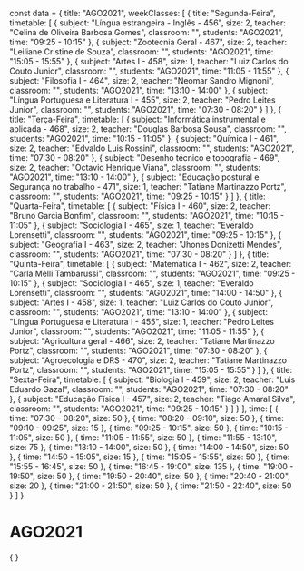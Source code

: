 const data = {
  title: "AGO2021",
  weekClasses: [
    {
      title: "Segunda-Feira",
      timetable: [
        {
          subject: "Língua estrangeira - Inglês - 456",
          size: 2,
          teacher: "Celina de Oliveira Barbosa Gomes",
          classroom: "",
          students: "AGO2021",
          time: "09:25 - 10:15"
        },
        {
          subject: "Zootecnia Geral - 467",
          size: 2,
          teacher: "Leiliane Cristine de Souza",
          classroom: "",
          students: "AGO2021",
          time: "15:05 - 15:55"
        },
        {
          subject: "Artes I - 458",
          size: 1,
          teacher: "Luiz Carlos do Couto Junior",
          classroom: "",
          students: "AGO2021",
          time: "11:05 - 11:55"
        },
        {
          subject: "Filosofia I - 464",
          size: 2,
          teacher: "Neomar Sandro Mignoni",
          classroom: "",
          students: "AGO2021",
          time: "13:10 - 14:00"
        },
        {
          subject: "Língua Portuguesa e Literatura I - 455",
          size: 2,
          teacher: "Pedro Leites Junior",
          classroom: "",
          students: "AGO2021",
          time: "07:30 - 08:20"
        }
      ]
    },
    {
      title: "Terça-Feira",
      timetable: [
        {
          subject: "Informática instrumental e aplicada - 468",
          size: 2,
          teacher: "Douglas Barbosa Sousa",
          classroom: "",
          students: "AGO2021",
          time: "10:15 - 11:05"
        },
        {
          subject: "Química I - 461",
          size: 2,
          teacher: "Edvaldo Luis Rossini",
          classroom: "",
          students: "AGO2021",
          time: "07:30 - 08:20"
        },
        {
          subject: "Desenho técnico e topografia - 469",
          size: 2,
          teacher: "Octavio Henrique Viana",
          classroom: "",
          students: "AGO2021",
          time: "13:10 - 14:00"
        },
        {
          subject: "Educação postural e Segurança no trabalho - 471",
          size: 1,
          teacher: "Tatiane Martinazzo Portz",
          classroom: "",
          students: "AGO2021",
          time: "09:25 - 10:15"
        }
      ]
    },
    {
      title: "Quarta-Feira",
      timetable: [
        {
          subject: "Física I - 460",
          size: 2,
          teacher: "Bruno Garcia Bonfim",
          classroom: "",
          students: "AGO2021",
          time: "10:15 - 11:05"
        },
        {
          subject: "Sociologia I - 465",
          size: 1,
          teacher: "Everaldo Lorensetti",
          classroom: "",
          students: "AGO2021",
          time: "09:25 - 10:15"
        },
        {
          subject: "Geografia I - 463",
          size: 2,
          teacher: "Jhones Donizetti Mendes",
          classroom: "",
          students: "AGO2021",
          time: "07:30 - 08:20"
        }
      ]
    },
    {
      title: "Quinta-Feira",
      timetable: [
        {
          subject: "Matemática I - 462",
          size: 2,
          teacher: "Carla Melli Tambarussi",
          classroom: "",
          students: "AGO2021",
          time: "09:25 - 10:15"
        },
        {
          subject: "Sociologia I - 465",
          size: 1,
          teacher: "Everaldo Lorensetti",
          classroom: "",
          students: "AGO2021",
          time: "14:00 - 14:50"
        },
        {
          subject: "Artes I - 458",
          size: 1,
          teacher: "Luiz Carlos do Couto Junior",
          classroom: "",
          students: "AGO2021",
          time: "13:10 - 14:00"
        },
        {
          subject: "Língua Portuguesa e Literatura I - 455",
          size: 1,
          teacher: "Pedro Leites Junior",
          classroom: "",
          students: "AGO2021",
          time: "11:05 - 11:55"
        },
        {
          subject: "Agricultura geral - 466",
          size: 2,
          teacher: "Tatiane Martinazzo Portz",
          classroom: "",
          students: "AGO2021",
          time: "07:30 - 08:20"
        },
        {
          subject: "Agroecologia e DRS - 470",
          size: 2,
          teacher: "Tatiane Martinazzo Portz",
          classroom: "",
          students: "AGO2021",
          time: "15:05 - 15:55"
        }
      ]
    },
    {
      title: "Sexta-Feira",
      timetable: [
        {
          subject: "Biologia I - 459",
          size: 2,
          teacher: "Luis Eduardo Gazal",
          classroom: "",
          students: "AGO2021",
          time: "07:30 - 08:20"
        },
        {
          subject: "Educação Física I - 457",
          size: 2,
          teacher: "Tiago Amaral Silva",
          classroom: "",
          students: "AGO2021",
          time: "09:25 - 10:15"
        }
      ]
    }
  ],
  time: [
    {
      time: "07:30 - 08:20",
      size: 50
    },
    {
      time: "08:20 - 09:10",
      size: 50
    },
    {
      time: "09:10 - 09:25",
      size: 15
    },
    {
      time: "09:25 - 10:15",
      size: 50
    },
    {
      time: "10:15 - 11:05",
      size: 50
    },
    {
      time: "11:05 - 11:55",
      size: 50
    },
    {
      time: "11:55 - 13:10",
      size: 75
    },
    {
      time: "13:10 - 14:00",
      size: 50
    },
    {
      time: "14:00 - 14:50",
      size: 50
    },
    {
      time: "14:50 - 15:05",
      size: 15
    },
    {
      time: "15:05 - 15:55",
      size: 50
    },
    {
      time: "15:55 - 16:45",
      size: 50
    },
    {
      time: "16:45 - 19:00",
      size: 135
    },
    {
      time: "19:00 - 19:50",
      size: 50
    },
    {
      time: "19:50 - 20:40",
      size: 50
    },
    {
      time: "20:40 - 21:00",
      size: 20
    },
    {
      time: "21:00 - 21:50",
      size: 50
    },
    {
      time: "21:50 - 22:40",
      size: 50
    }
  ]
}

# AGO2021

<div>
    {
        <Grid
            title={data.title} 
            weekClasses={data.weekClasses} 
            time={data.time}
        />
    }
</div>